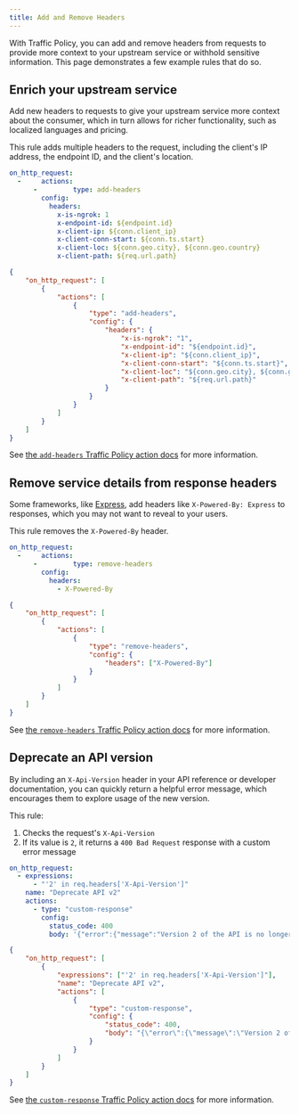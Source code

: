```yaml
---
title: Add and Remove Headers
---
```


With Traffic Policy, you can add and remove headers from requests to provide more context to your upstream service or withhold sensitive information. This page demonstrates a few example rules that do so.

## Enrich your upstream service

Add new headers to requests to give your upstream service more context about the consumer, which in turn allows for richer functionality, such as localized languages and pricing.

This rule adds multiple headers to the request, including the client's IP address, the endpoint ID, and the client's location.

<CodeGroup>

```yaml policy.yml
on_http_request:
  -     actions:
      -         type: add-headers
        config:
          headers:
            x-is-ngrok: 1
            x-endpoint-id: ${endpoint.id}
            x-client-ip: ${conn.client_ip}
            x-client-conn-start: ${conn.ts.start}
            x-client-loc: ${conn.geo.city}, ${conn.geo.country}
            x-client-path: ${req.url.path}
```

```json policy.json
{
	"on_http_request": [
		{
			"actions": [
				{
					"type": "add-headers",
					"config": {
						"headers": {
							"x-is-ngrok": "1",
							"x-endpoint-id": "${endpoint.id}",
							"x-client-ip": "${conn.client_ip}",
							"x-client-conn-start": "${conn.ts.start}",
							"x-client-loc": "${conn.geo.city}, ${conn.geo.country}",
							"x-client-path": "${req.url.path}"
						}
					}
				}
			]
		}
	]
}
```

</CodeGroup>

See [the `add-headers` Traffic Policy action docs](/traffic-policy/actions/add-headers/) for more information.

## Remove service details from response headers

Some frameworks, like [Express](https://expressjs.com/), add headers like `X-Powered-By: Express` to responses, which you may not want to reveal to your users.

This rule removes the `X-Powered-By` header.

<CodeGroup>

```yaml policy.yml
on_http_request:
  -     actions:
      -         type: remove-headers
        config:
          headers:
            - X-Powered-By
```

```json policy.json
{
	"on_http_request": [
		{
			"actions": [
				{
					"type": "remove-headers",
					"config": {
						"headers": ["X-Powered-By"]
					}
				}
			]
		}
	]
}
```

</CodeGroup>

See [the `remove-headers` Traffic Policy action docs](/traffic-policy/actions/remove-headers/) for more information.

## Deprecate an API version

By including an `X-Api-Version` header in your API reference or developer documentation, you can quickly return a helpful error message, which encourages them to explore usage of the new version.

This rule:

1. Checks the request's `X-Api-Version`
1. If its value is `2`, it returns a `400 Bad Request` response with a custom error message

<CodeGroup>

```yaml policy.yml
on_http_request:
  - expressions:
      - "'2' in req.headers['X-Api-Version']"
    name: "Deprecate API v2"
    actions:
      - type: "custom-response"
        config:
          status_code: 400
          body: '{"error":{"message":"Version 2 of the API is no longer supported. Use Version 3 instead."}}'
```

```json policy.json
{
	"on_http_request": [
		{
			"expressions": ["'2' in req.headers['X-Api-Version']"],
			"name": "Deprecate API v2",
			"actions": [
				{
					"type": "custom-response",
					"config": {
						"status_code": 400,
						"body": "{\"error\":{\"message\":\"Version 2 of the API is no longer supported. Use Version 3 instead.\"}}"
					}
				}
			]
		}
	]
}
```

</CodeGroup>

See [the `custom-response` Traffic Policy action docs](/traffic-policy/actions/custom-response/) for more information.
